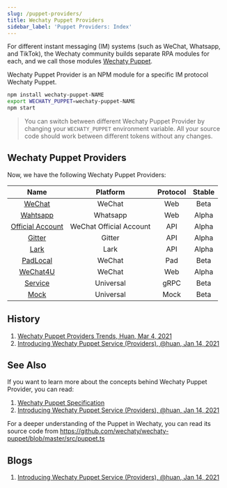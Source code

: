```yaml
---
slug: /puppet-providers/
title: Wechaty Puppet Providers
sidebar_label: 'Puppet Providers: Index'
---
```



<Badges />

For different instant messaging (IM) systems (such as WeChat, Whatsapp, and TikTok), the Wechaty community builds separate RPA modules for each, and we call those modules [Wechaty Puppet](https://github.com/wechaty/wechaty-puppet).

Wechaty Puppet Provider is an NPM module for a specific IM protocol Wechaty Puppet.

```sh
npm install wechaty-puppet-NAME
export WECHATY_PUPPET=wechaty-puppet-NAME
npm start
```

> You can switch between different Wechaty Puppet Provider by changing your `WECHATY_PUPPET` environment variable. All your source code should work between different tokens without any changes.

## Wechaty Puppet Providers

Now, we have the following Wechaty Puppet Providers:

| Name | Platform | Protocol | Stable |
| :---: | :---: | :---: | :---: |
| [WeChat](wechat.md) | WeChat | Web | Beta |
| [Wahtsapp](whatsapp.md) | Whatsapp | Web | Alpha |
| [Official Account](official-account/) | WeChat Official Account | API | Alpha |
| [Gitter](gitter.md) | Gitter | API | Alpha |
| [Lark](lark.md) | Lark | API | Alpha |
| [PadLocal](padlocal.md) | WeChat | Pad | Beta |
| [WeChat4U](wechat4u.md) | WeChat | Web | Alpha |
| [Service](service.md) | Universal | gRPC | Beta |
| [Mock](mock.md) | Universal | Mock | Beta |

## History

1. [Wechaty Puppet Providers Trends, Huan, Mar 4, 2021](https://wechaty.js.org/2021/03/04/wechaty-puppet-providers-trends/)
1. [Introducing Wechaty Puppet Service (Providers), @huan, Jan 14, 2021](https://wechaty.js.org/2021/01/14/wechaty-puppet-service/)

## See Also

If you want to learn more about the concepts behind Wechaty Puppet Provider, you can read:

1. [Wechaty Puppet Specification](specs/puppet.md)
1. [Introducing Wechaty Puppet Service (Providers), @huan, Jan 14, 2021](https://wechaty.js.org/2021/01/14/wechaty-puppet-service/)

For a deeper understanding of the Puppet in Wechaty, you can read its source code from <https://github.com/wechaty/wechaty-puppet/blob/master/src/puppet.ts>

## Blogs

1. [Introducing Wechaty Puppet Service (Providers), @huan, Jan 14, 2021](https://wechaty.js.org/2021/01/14/wechaty-puppet-service/)
